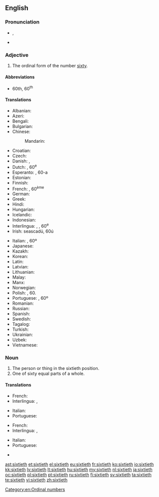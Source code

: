 ==English==

===Pronunciation===
* {{IPA|/ˈsɪkstiəθ/}}, {{X-SAMPA|/"sIksti@T/}}
* {{hyphenation|six|ti|eth}}

===Adjective===
{{en-adj|-}}

# The ordinal form of the number [[sixty]].

====Abbreviations====
* 60th, 60<sup>th</sup>

====Translations====
{{trans-top|the ordinal form of the number sixty}}
* Albanian: {{t-|sq|gjashtëdhjetë}}
* Azeri: {{t-|az|altmışıncı}}
* Bengali: {{t-|bn|ষষ্টিতম|tr=ṣaṣṭitama|sc=Beng}}
* Bulgarian: {{t-|bg|шейсетият|tr=sheĭsetiyat |sc=Deva}}
* Chinese:
*: Mandarin: {{t|zh|第六十|tr=dì liùshí|sc=Hani}}
* Croatian: {{t-|hr|šezdeseti}}
* Czech: {{t+|cs|šedesátý}}
* Danish: {{t-|da|tressende}}, {{t-|da|tresindstyvende}}
* Dutch: {{t+|nl|zestigste}}, 60<sup>e</sup>
* Esperanto: {{t-|eo|sesdeka}}, 60-a
* Estonian: {{t-|et|kuuekümnes}}
* Finnish: {{t-|fi|kuudeskymmenes}}
* French: {{t+|fr|soixantième}}, 60<sup>ème</sup>
* German: {{t+|de|sechzigste}}
* Greek: {{t+|el|εξηκοστός|tr=exikostos}}
* Hindi: {{t-|hi|साठवाँ|tr=sāṭhavām̐|sc=Deva}}
* Hungarian: {{t+|hu|hatvanadik}}
* Icelandic: {{t-|is|sextugasta}}
* Indonesian: {{t-|id|keenampuluh}}
* Interlingua: {{t-|ia|sexantesime}}, {{t-|ia|sexagesime}}, 60<sup>e</sup>
* Irish: seascadú, 60ú
{{trans-mid}}
* Italian: {{t-|it|sessantesimo}}, 60º
* Japanese: {{t-|ja|第六十|tr=dai roku jū|sc=Jpan}}
* Kazakh: {{t|kk|алпыншы|tr=alpınşı|sc=Cyrl}}
* Korean: {{t+|ko|예순째|tr=yesunjjae|sc=Hang}}
* Latin: {{t-|la|sexagesimus}}
* Latvian: {{t+|lv|sešdesmitais}}
* Lithuanian: {{t+|lt|šešiasdešimtas}}
* Malay: {{t-|ms|keenam puluh}}
* Manx: {{t-|gv|tree feedoo}}
* Norwegian: {{t-|no|sekstinde}}
* Polish: {{t+|pl|sześćdziesiąty}}, 60.
* Portuguese: {{t+|pt|sexagésimo}}, 60º
* Romanian: {{t-|ro|șaizecilea}}
* Russian: {{t+|ru|шестидесятый|tr=shestidesyatyĭ|sc=Cyrl}}
* Spanish: {{t+|es|sexagésimo}}
* Swedish: {{t|sv|sextionde}}
* Tagalog: {{t-|tl|pang-animnapu}}
* Turkish: {{t+|tr|altmışıncı}}
* Ukrainian: {{t-|uk|шестидесятих|tr=shestydesyatykh|sc=Cyrl}}
* Uzbek: {{t|uz|oltmishinchi}}
* Vietnamese: {{t-|vi|thứ sáu mươi}}
{{trans-bottom}}

===Noun===
{{en-noun|s|-}}

# The person or thing in the sixtieth position.
# One of sixty equal parts of a whole.

====Translations====
{{trans-top|person or thing in the sixtieth position}}
* French: {{t+|fr|soixantième|m|f}}
* Interlingua: {{t-|ia|sexantesimo|m}}, {{t-|ia|sexagesimo|m}}
{{trans-mid}}
* Italian: {{t-|it|sessantesimo|m}}
* Portuguese: {{t+|pt|sexagésimo|m}}
{{trans-bottom}}

{{trans-top|one of sixty equal parts of a whole}}
* French: {{t+|fr|soixantième|m}}
* Interlingua: {{t-|ia|sexantesimo|m}}, {{t-|ia|sexagesimo|m}}
{{trans-mid}}
* Italian: {{t-|it|sessantesimo|m}}
* Portuguese: {{t+|pt|sexagésimo|m}}
{{trans-bottom}}

{{checktrans-top}}
* {{ttbc|nl}} {{t+|nl|zestigste}}
{{trans-bottom}}

[[Category:en:Ordinal numbers]]

[[ast:sixtieth]]
[[et:sixtieth]]
[[el:sixtieth]]
[[eu:sixtieth]]
[[fr:sixtieth]]
[[ko:sixtieth]]
[[io:sixtieth]]
[[kk:sixtieth]]
[[lv:sixtieth]]
[[lt:sixtieth]]
[[hu:sixtieth]]
[[my:sixtieth]]
[[nl:sixtieth]]
[[ja:sixtieth]]
[[oc:sixtieth]]
[[pl:sixtieth]]
[[pt:sixtieth]]
[[ru:sixtieth]]
[[fi:sixtieth]]
[[sv:sixtieth]]
[[ta:sixtieth]]
[[te:sixtieth]]
[[vi:sixtieth]]
[[zh:sixtieth]]